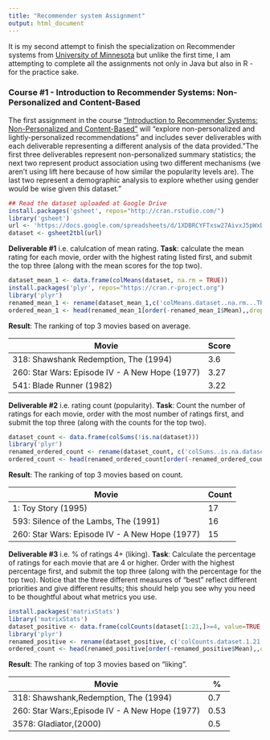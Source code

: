 ```yaml
---
title: "Recommender system Assignment"
output: html_document
---
```


It is my second attempt to finish the specialization 
on Recommender systems from [University of Minnesota](https://www.coursera.org/specializations/recommender-systems) but unlike the first time, I am attempting to complete all the assignments not only in Java but also in R - for the practice sake.

### Course #1 - Introduction to Recommender Systems: Non-Personalized and Content-Based

The first assignment in the course ["Introduction to Recommender Systems: Non-Personalized and Content-Based"](https://www.coursera.org/learn/recommender-systems-introduction) will "explore non-personalized and lightly-personalized recommendations" and includes sever deliverables with each deliverable representing a different analysis of the data provided."The first three deliverables represent non-personalized summary statistics; the next two represent product association using two different mechanisms (we aren't using lift here because of how similar the popularity levels are). The last two represent a demographic analysis to explore whether using gender would be wise given this dataset."
```r
## Read the dataset uploaded at Google Drive
install.packages('gsheet', repos="http://cran.rstudio.com/")
library('gsheet')
url <- 'https://docs.google.com/spreadsheets/d/1XDBRCYFTxsw27AivxJ5pWxDHN0WA6GqSP46PVe2BCQ4/edit?usp=sharing'
dataset <- gsheet2tbl(url)
```

**Deliverable #1** i.e. calulcation of mean rating. 
**Task**: calculate the mean rating for each movie, order with the highest rating listed first, and submit the top three (along with the mean scores for the top two).
```r

dataset_mean_1 <- data.frame(colMeans(dataset, na.rm = TRUE))
install.packages('plyr', repos="https://cran.r-project.org")
library('plyr')
renamed_mean_1 <- rename(dataset_mean_1,c('colMeans.dataset..na.rm...TRUE.'='Mean'))
ordered_mean_1 <- head(renamed_mean_1[order(-renamed_mean_1$Mean),,drop=FALSE],n=4)
```
**Result**: The ranking of top 3 movies based on average.

| Movie                                          | Score |
|------------------------------------------------|-------|
| 318: Shawshank Redemption, The (1994)          | 3.6   |
| 260: Star Wars: Episode IV - A New Hope (1977) | 3.27  |
| 541: Blade Runner (1982)                       | 3.22  |


**Deliverable #2** i.e. rating count (popularity).
**Task**: Count the number of ratings for each movie, order with the most number of ratings first, and submit the top three (along with the counts for the top two).
```r
dataset_count <- data.frame(colSums(!is.na(dataset)))
library('plyr')
renamed_ordered_count <- rename(dataset_count, c('colSums..is.na.dataset..'='Mean'))
ordered_count <- head(renamed_ordered_count[order(-renamed_ordered_count$Mean),,drop=FALSE],n=5)
```
**Result**: The ranking of top 3 movies based on count.

| Movie                                          | Count |
|------------------------------------------------|-------|
| 1: Toy Story (1995)                            | 17    |
| 593: Silence of the Lambs, The (1991)          | 16    |
| 260: Star Wars: Episode IV - A New Hope (1977) | 15    |

**Deliverable #3** i.e. % of ratings 4+ (liking).
**Task**: Calculate the percentage of ratings for each movie that are 4 or higher. Order with the highest percentage first, and submit the top three (along with the percentage for the top two). Notice that the three different measures of "best" reflect different priorities and give different results; this should help you see why you need to be thoughtful about what metrics you use.
```r
install.packages('matrixStats')
library('matrixStats')
dataset_positive <- data.frame(colCounts(dataset[1:21,]>=4, value=TRUE, na.rm=TRUE, drop = FALSE) / colSums(!is.na(dataset)))
library('plyr')
renamed_positive <- rename(dataset_positive, c('colCounts.dataset.1.21.......4..value...TRUE..na.rm...TRUE..drop...FALSE..colSums..is.na.dataset..'='Mean'))
ordered_count <- head(renamed_positive[order(-renamed_positive$Mean),,drop=FALSE],n=4)
```
**Result**: The ranking of top 3 movies based on "liking".

| Movie                                          | %    |
|------------------------------------------------|------|
| 318: Shawshank,Redemption, The (1994)          | 0.7  |
| 260: Star Wars:,Episode IV - A New Hope (1977) | 0.53 |
| 3578: Gladiator,(2000)                         | 0.5  |
